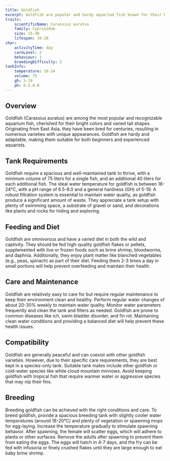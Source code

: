 ```yaml
---
title: Goldfish
excerpt: Goldfish are popular and hardy aquarium fish known for their bright colors and varied tail shapes, making them a favorite among both beginner and experienced hobbyists.
traits:
    scientificName: Carassius auratus
    family: Cyprinidae
    size: 15-30
    lifespan: 10-20
char:
    activityTime: day
    careLevel: 2
    behaviour: 1
    breedingDifficulty: 2
tankInfo:
    temperature: 18-24
    volume: 75
    gh: 5-19
    ph: 6.5-8.0
---
```


## Overview
Goldfish (Carassius auratus) are among the most popular and recognizable aquarium fish, cherished for their bright colors and varied tail shapes. Originating from East Asia, they have been bred for centuries, resulting in numerous varieties with unique appearances. Goldfish are hardy and adaptable, making them suitable for both beginners and experienced aquarists.

## Tank Requirements
Goldfish require a spacious and well-maintained tank to thrive, with a minimum volume of 75 liters for a single fish, and an additional 40 liters for each additional fish. The ideal water temperature for goldfish is between 18-24°C, with a pH range of 6.5-8.0 and a general hardness (GH) of 5-19. A robust filtration system is essential to maintain water quality, as goldfish produce a significant amount of waste. They appreciate a tank setup with plenty of swimming space, a substrate of gravel or sand, and decorations like plants and rocks for hiding and exploring.

## Feeding and Diet
Goldfish are omnivorous and have a varied diet in both the wild and captivity. They should be fed high-quality goldfish flakes or pellets, supplemented with live or frozen foods such as brine shrimp, bloodworms, and daphnia. Additionally, they enjoy plant matter like blanched vegetables (e.g., peas, spinach) as part of their diet. Feeding them 2-3 times a day in small portions will help prevent overfeeding and maintain their health.

## Care and Maintenance
Goldfish are relatively easy to care for but require regular maintenance to keep their environment clean and healthy. Perform regular water changes of about 20-30% weekly to maintain water quality. Monitor water parameters frequently and clean the tank and filters as needed. Goldfish are prone to common diseases like ich, swim bladder disorder, and fin rot. Maintaining clean water conditions and providing a balanced diet will help prevent these health issues.

## Compatibility
Goldfish are generally peaceful and can coexist with other goldfish varieties. However, due to their specific care requirements, they are best kept in a species-only tank. Suitable tank mates include other goldfish or cold-water species like white cloud mountain minnows. Avoid keeping goldfish with tropical fish that require warmer water or aggressive species that may nip their fins.

## Breeding
Breeding goldfish can be achieved with the right conditions and care. To breed goldfish, provide a spacious breeding tank with slightly cooler water temperatures (around 18-20°C) and plenty of vegetation or spawning mops for egg-laying. Increase the temperature gradually to stimulate spawning behavior. After spawning, the female will scatter eggs, which will adhere to plants or other surfaces. Remove the adults after spawning to prevent them from eating the eggs. The eggs will hatch in 4-7 days, and the fry can be fed with infusoria or finely crushed flakes until they are large enough to eat baby brine shrimp.
